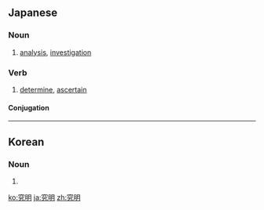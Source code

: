==Japanese==
{{ja-kanjitab|きゅう|めい|yomi=on}}

===Noun===
{{ja-noun|きゅうめい}}

# [[analysis]], [[investigation]]
#: {{ja-usex|原因の'''究明'''は後回しにされた。|げんいん の '''きゅうめい''' は あとまわし に された。|The analysis of the cause of the incident was put off.}}

===Verb===
{{ja-verb-suru|tr=trans|きゅうめい}}

# [[determine]], [[ascertain]]

====Conjugation====
{{ja-suru|きゅうめい}}

----

==Korean==
{{ko-hanjatab}}

===Noun===
{{ko-noun|hangeul=구명}}

# {{hanja form of|구명|investigation}}

[[ko:究明]]
[[ja:究明]]
[[zh:究明]]